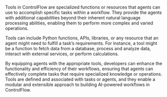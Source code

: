 Tools in ControlFlow are specialized functions or resources that agents can use to accomplish specific tasks within a workflow. They provide the agents with additional capabilities beyond their inherent natural language processing abilities, enabling them to perform more complex and varied operations.

Tools can include Python functions, APIs, libraries, or any resource that an agent might need to fulfill a task’s requirements. For instance, a tool might be a function to fetch data from a database, process and analyze data, interact with external services, or perform calculations.

By equipping agents with the appropriate tools, developers can enhance the functionality and efficiency of their workflows, ensuring that agents can effectively complete tasks that require specialized knowledge or operations. Tools are defined and associated with tasks or agents, and they enable a modular and extensible approach to building AI-powered workflows in ControlFlow.